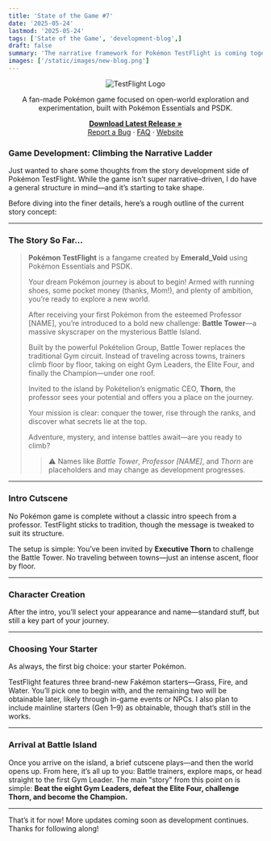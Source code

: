 ```yaml
---
title: 'State of the Game #7'
date: '2025-05-24'
lastmod: '2025-05-24'
tags: ['State of the Game', 'development-blog',]
draft: false
summary: 'The narrative framework for Pokémon TestFlight is coming together. Players will climb the towering Battle Island instead of traveling town-to-town, facing Gym Leaders and the Elite Four en route to the Champion. The story centers on a streamlined ascent, blending tradition with a fresh, tower-based format.'
images: ['/static/images/new-blog.png']
---
```


<div align="center">
  <img src="https://i.imgur.com/X1N3ADz.png" alt="TestFlight Logo" />
</div>

<div align="center">
  <p>
    A fan-made Pokémon game focused on open-world exploration and experimentation, built with Pokémon Essentials and PSDK.
  </p>
  <p>
    <a href="https://github.com/EmeraldVoid/Pokemon-TestFlight/releases"><strong>Download Latest Release »</strong></a>
    <br />
    <a href="https://github.com/EmeraldVoid/Pokemon-TestFlight/issues">Report a Bug</a>
    ·
    <a href="https://github.com/EmeraldVoid/Pokemon-TestFlight?tab=readme-ov-file#faq">FAQ</a>
    ·
    <a href="https://emeraldvoid.github.io/Pokemon-TestFlight/index.html">Website</a>
  </p>
</div>

### Game Development: Climbing the Narrative Ladder

Just wanted to share some thoughts from the story development side of Pokémon TestFlight. While the game isn’t super narrative-driven, I do have a general structure in mind—and it’s starting to take shape.

Before diving into the finer details, here’s a rough outline of the current story concept:

---

### The Story So Far...

> **Pokémon TestFlight** is a fangame created by **Emerald\_Void** using Pokémon Essentials and PSDK.
>
> Your dream Pokémon journey is about to begin! Armed with running shoes, some pocket money (thanks, Mom!), and plenty of ambition, you’re ready to explore a new world.
>
> After receiving your first Pokémon from the esteemed Professor \[NAME], you’re introduced to a bold new challenge: **Battle Tower**—a massive skyscraper on the mysterious Battle Island.
>
> Built by the powerful Pokételion Group, Battle Tower replaces the traditional Gym circuit. Instead of traveling across towns, trainers climb floor by floor, taking on eight Gym Leaders, the Elite Four, and finally the Champion—under one roof.
>
> Invited to the island by Pokételion’s enigmatic CEO, **Thorn**, the professor sees your potential and offers you a place on the journey.
>
> Your mission is clear: conquer the tower, rise through the ranks, and discover what secrets lie at the top.
>
> Adventure, mystery, and intense battles await—are you ready to climb?
>
> > ⚠️ Names like *Battle Tower*, *Professor \[NAME]*, and *Thorn* are placeholders and may change as development progresses.

---

### Intro Cutscene

No Pokémon game is complete without a classic intro speech from a professor. TestFlight sticks to tradition, though the message is tweaked to suit its structure.

The setup is simple:
You’ve been invited by **Executive Thorn** to challenge the Battle Tower. No traveling between towns—just an intense ascent, floor by floor.

---

### Character Creation

After the intro, you’ll select your appearance and name—standard stuff, but still a key part of your journey.

---

### Choosing Your Starter

As always, the first big choice: your starter Pokémon.

TestFlight features three brand-new Fakémon starters—Grass, Fire, and Water. You’ll pick one to begin with, and the remaining two will be obtainable later, likely through in-game events or NPCs. I also plan to include mainline starters (Gen 1–9) as obtainable, though that’s still in the works.

---

### Arrival at Battle Island

Once you arrive on the island, a brief cutscene plays—and then the world opens up.
From here, it’s all up to you:
Battle trainers, explore maps, or head straight to the first Gym Leader. The main "story" from this point on is simple:
**Beat the eight Gym Leaders, defeat the Elite Four, challenge Thorn, and become the Champion.**

---

That’s it for now! More updates coming soon as development continues. Thanks for following along!
